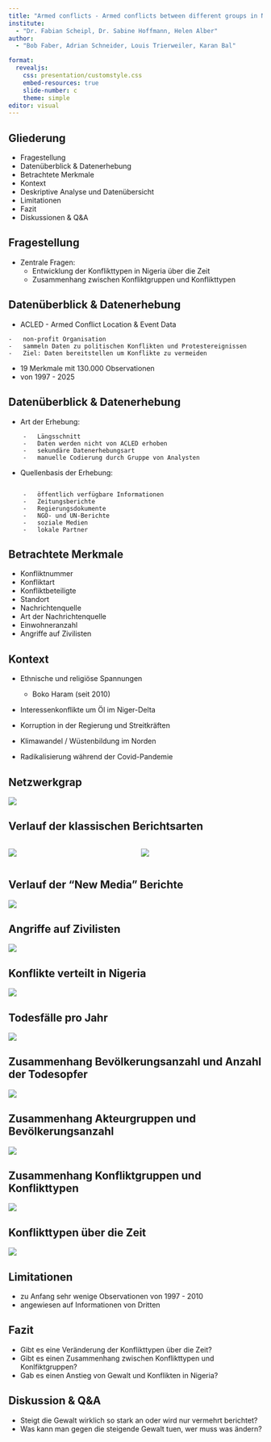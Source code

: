 ```yaml
---
title: "Armed conflicts - Armed conflicts between different groups in Nigeria over time"
institute: 
  - "Dr. Fabian Scheipl, Dr. Sabine Hoffmann, Helen Alber"
author: 
  - "Bob Faber, Adrian Schneider, Louis Trierweiler, Karan Bal"

format:
  revealjs:
    css: presentation/customstyle.css
    embed-resources: true
    slide-number: c
    theme: simple
editor: visual
---
```


## Gliederung

-   Fragestellung
-   Datenüberblick & Datenerhebung
-   Betrachtete Merkmale
-   Kontext
-   Deskriptive Analyse und Datenübersicht
-   Limitationen
-   Fazit
-   Diskussionen & Q&A

## Fragestellung

-   Zentrale Fragen:
    -   Entwicklung der Konflikttypen in Nigeria über die Zeit
    -   Zusammenhang zwischen Konfliktgruppen und Konflikttypen

## Datenüberblick & Datenerhebung

-   ACLED - Armed Conflict Location & Event Data

```         
-   non-profit Organisation
-   sammeln Daten zu politischen Konflikten und Protestereignissen
-   Ziel: Daten bereitstellen um Konflikte zu vermeiden
```

-   19 Merkmale mit 130.000 Observationen
-   von 1997 - 2025

## Datenüberblick & Datenerhebung

-   Art der Erhebung:

```         
    -   Längsschnitt
    -   Daten werden nicht von ACLED erhoben
    -   sekundäre Datenerhebungsart
    -   manuelle Codierung durch Gruppe von Analysten
```

-   Quellenbasis der Erhebung:

```         

    -   öffentlich verfügbare Informationen
    -   Zeitungsberichte
    -   Regierungsdokumente
    -   NGO- und UN-Berichte
    -   soziale Medien
    -   lokale Partner
```

## Betrachtete Merkmale

-   Konfliktnummer
-   Konfliktart
-   Konfliktbeteiligte
-   Standort
-   Nachrichtenquelle
-   Art der Nachrichtenquelle
-   Einwohneranzahl
-   Angriffe auf Zivilisten

## Kontext

-   Ethnische und religiöse Spannungen

    -   Boko Haram (seit 2010)

-   Interessenkonflikte um Öl im Niger-Delta

-   Korruption in der Regierung und Streitkräften

-   Klimawandel / Wüstenbildung im Norden

-   Radikalisierung während der Covid-Pandemie

## Netzwerkgrap

![](images/network_graph.png){fig-align="center"}

## Verlauf der klassischen Berichtsarten

::::: columns
::: {.column width="50%"}
![](images/top_reports.png)
:::

::: {.column width="50%"}
![](images/top_reports_international.png)
:::
:::::

## Verlauf der "New Media" Berichte

![](images/top_reports_new_media.png){fig-align="center"}

## Angriffe auf Zivilisten

![](images/civilians_targeted.png){fig-align="center"}

## Konflikte verteilt in Nigeria

![](images/conflicts_map.png){fig-align="center"}

## Todesfälle pro Jahr

![](images/fatalities_per_year.png){fig-align="center"}

## Zusammenhang Bevölkerungsanzahl und Anzahl der Todesopfer

![](images/association_pop_deaths.png){fig-align="center"}

## Zusammenhang Akteurgruppen und Bevölkerungsanzahl

![](images/association_actors_pop.png){fig-align="center"}

## Zusammenhang Konfliktgruppen und Konflikttypen

![](images/association_toc_cg.png){fig-align="center"}

## Konflikttypen über die Zeit

![](images/toc_over_time.png){fig-align="center"}

## Limitationen

-   zu Anfang sehr wenige Observationen von 1997 - 2010
-   angewiesen auf Informationen von Dritten

## Fazit

-   Gibt es eine Veränderung der Konflikttypen über die Zeit?
-   Gibt es einen Zusammenhang zwischen Konflikttypen und Konlfiktgruppen?
-   Gab es einen Anstieg von Gewalt und Konflikten in Nigeria?

## Diskussion & Q&A

-   Steigt die Gewalt wirklich so stark an oder wird nur vermehrt berichtet?
-   Was kann man gegen die steigende Gewalt tuen, wer muss was ändern?
